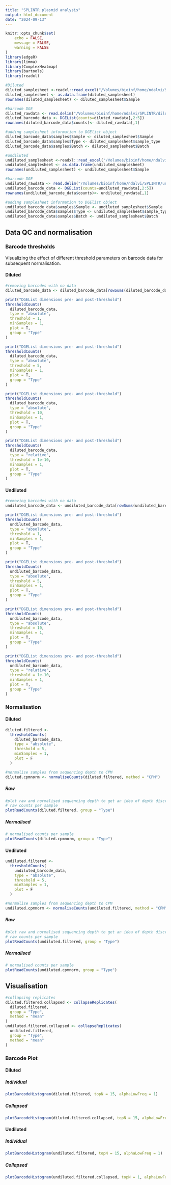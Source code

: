 ```yaml
---
title: "SPLINTR plasmid analysis"
output: html_document
date: "2024-09-13"
---
```


```r
knitr::opts_chunk$set(
	echo = FALSE,
	message = FALSE,
	warning = FALSE
)
library(edgeR)
library(limma)
library(ComplexHeatmap)
library(bartools)
library(readxl)
```

```r
#Diluted
diluted_samplesheet <-readxl::read_excel("/Volumes/bioinf/home/ndalvi/SPLINTR/diluted_samples/diluted_samplesheet.xlsx")
diluted_samplesheet <- as.data.frame(diluted_samplesheet)
rownames(diluted_samplesheet) <- diluted_samplesheet$Sample

#barcode DGE
diluted_rawdata <- read.delim("/Volumes/bioinf/home/ndalvi/SPLINTR/diluted_samples/results/counts/all_counts_combined.tsv", check.names = FALSE, stringsAsFactors = FALSE)
diluted_barcode_data <- DGEList(counts=diluted_rawdata[,2:5])
rownames(diluted_barcode_data$counts)<- diluted_rawdata[,1]

#adding samplesheet information to DGElist object
diluted_barcode_data$samples$Sample <- diluted_samplesheet$Sample
diluted_barcode_data$samples$Type <- diluted_samplesheet$sample_type
diluted_barcode_data$samples$Batch <- diluted_samplesheet$Batch

#undiluted
undiluted_samplesheet <-readxl::read_excel("/Volumes/bioinf/home/ndalvi/SPLINTR/undiluted_samples/undiluted_samplesheet.xlsx")
undiluted_samplesheet <- as.data.frame(undiluted_samplesheet)
rownames(undiluted_samplesheet) <- undiluted_samplesheet$Sample

#barcode DGE
undiluted_rawdata <- read.delim("/Volumes/bioinf/home/ndalvi/SPLINTR/undiluted_samples/results/counts/all_counts_combined.tsv", check.names = FALSE, stringsAsFactors = FALSE)
undiluted_barcode_data <- DGEList(counts=undiluted_rawdata[,2:5])
rownames(undiluted_barcode_data$counts)<- undiluted_rawdata[,1]

#adding samplesheet information to DGElist object
undiluted_barcode_data$samples$Sample <- undiluted_samplesheet$Sample
undiluted_barcode_data$samples$Type <- undiluted_samplesheet$sample_type
undiluted_barcode_data$samples$Batch <- undiluted_samplesheet$Batch

```

## Data QC and normalisation 
### Barcode thresholds {.tabset}
Visualizing the effect of different threshold parameters on barcode data for subsequent normalisation.

#### Diluted
```r
#removing barcodes with no data 
diluted_barcode_data <- diluted_barcode_data[rowSums(diluted_barcode_data$counts) != 0, ]

print("DGEList dimensions pre- and post-threshold")
thresholdCounts(
  diluted_barcode_data,
  type = "absolute",
  threshold = 1,
  minSamples = 1,
  plot = T,
  group = "Type"
)

print("DGEList dimensions pre- and post-threshold")
thresholdCounts(
  diluted_barcode_data,
  type = "absolute",
  threshold = 5,
  minSamples = 1,
  plot = T,
  group = "Type"
)

print("DGEList dimensions pre- and post-threshold")
thresholdCounts(
  diluted_barcode_data,
  type = "absolute",
  threshold = 10,
  minSamples = 1,
  plot = T,
  group = "Type"
)

print("DGEList dimensions pre- and post-threshold")
thresholdCounts(
  diluted_barcode_data,
  type = "relative",
  threshold = 1e-10,
  minSamples = 1,
  plot = T,
  group = "Type"
)
```

#### Undiluted
```r
#removing barcodes with no data 
undiluted_barcode_data <- undiluted_barcode_data[rowSums(undiluted_barcode_data$counts) != 0, ]

print("DGEList dimensions pre- and post-threshold")
thresholdCounts(
  undiluted_barcode_data,
  type = "absolute",
  threshold = 1,
  minSamples = 1,
  plot = T,
  group = "Type"
)

print("DGEList dimensions pre- and post-threshold")
thresholdCounts(
  undiluted_barcode_data,
  type = "absolute",
  threshold = 5,
  minSamples = 1,
  plot = T,
  group = "Type"
)

print("DGEList dimensions pre- and post-threshold")
thresholdCounts(
  undiluted_barcode_data,
  type = "absolute",
  threshold = 10,
  minSamples = 1,
  plot = T,
  group = "Type"
)

print("DGEList dimensions pre- and post-threshold")
thresholdCounts(
  undiluted_barcode_data,
  type = "relative",
  threshold = 1e-10,
  minSamples = 1,
  plot = T,
  group = "Type"
)
```

### Normalisation {.tabset}
#### Diluted
```r
diluted.filtered <-
  thresholdCounts(
    diluted_barcode_data,
    type = "absolute",
    threshold = 5,
    minSamples = 1,
    plot = F
  )

#normalise samples from sequencing depth to CPM
diluted.cpmnorm <- normaliseCounts(diluted.filtered, method = "CPM")
```

##### Raw 
```r
#plot raw and normalised sequencing depth to get an idea of depth discrepancies between PCR replicates
# raw counts per sample
plotReadCounts(diluted.filtered, group = "Type")
```

##### Normalised
```r
# normalised counts per sample
plotReadCounts(diluted.cpmnorm, group = "Type")
```

#### Undiluted
```r
undiluted.filtered <-
  thresholdCounts(
    undiluted_barcode_data,
    type = "absolute",
    threshold = 5,
    minSamples = 1,
    plot = F
  )

#normalise samples from sequencing depth to CPM
undiluted.cpmnorm <- normaliseCounts(undiluted.filtered, method = "CPM")
```

##### Raw 
```r
#plot raw and normalised sequencing depth to get an idea of depth discrepancies between PCR replicates
# raw counts per sample
plotReadCounts(undiluted.filtered, group = "Type")
```

##### Normalised
```r
# normalised counts per sample
plotReadCounts(undiluted.cpmnorm, group = "Type")
```
## Visualisation 
```r
#collapsing replicates
diluted.filtered.collapsed <- collapseReplicates(
  diluted.filtered,
  group = "Type",
  method = "mean"
)
undiluted.filtered.collapsed <- collapseReplicates(
  undiluted.filtered,
  group = "Type",
  method = "mean"
)
```

### Barcode Plot {.tabset}

#### Diluted
##### Individual
```r
plotBarcodeHistogram(diluted.filtered, topN = 15, alphaLowFreq = 1)
```

##### Collapsed
```r
plotBarcodeHistogram(diluted.filtered.collapsed, topN = 15, alphaLowFreq = 1)
```

#### Undiluted
##### Individual
```r
plotBarcodeHistogram(undiluted.filtered, topN = 15, alphaLowFreq = 1)
```

##### Collapsed
```r
plotBarcodeHistogram(undiluted.filtered.collapsed, topN = 1, alphaLowFreq = 1)
```

